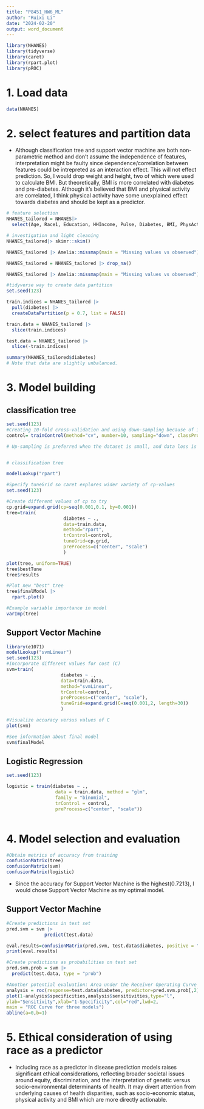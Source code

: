 ```yaml
---
title: "P8451_HW6_ML"
author: "Ruixi Li"
date: "2024-02-20"
output: word_document
---
```


```r
library(NHANES)
library(tidyverse)
library(caret)
library(rpart.plot)
library(pROC)
```

# 1. Load data

```r
data(NHANES) 

```


# 2. select features and partition data

* Although classification tree and support vector machine are both non-parametric method and don't assume the independence of features, interpretation might be faulty since dependence/correlation between features could be intrepreted as an interaction effect. This will not effect prediction. So, I would drop weight and height, two of which were used to calculate BMI. But theoretically, BMI is more correlated with diabetes and pre-diabetes. Although it's believed that BMI and physical activity are correlated, I think physical activity have some unexplained effect towards diabetes and should be kept as a predictor.

```r
# feature selection
NHANES_tailored = NHANES|>
  select(Age, Race1, Education, HHIncome, Pulse, Diabetes, BMI, PhysActive, Smoke100) |> janitor::clean_names()

# investigation and light cleaning
NHANES_tailored|> skimr::skim()

NHANES_tailored |> Amelia::missmap(main = "Missing values vs observed")

NHANES_tailored = NHANES_tailored |> drop_na()

NHANES_tailored |> Amelia::missmap(main = "Missing values vs observed")

#tidyverse way to create data partition 
set.seed(123)

train.indices = NHANES_tailored |>
  pull(diabetes) |>
  createDataPartition(p = 0.7, list = FALSE)

train.data = NHANES_tailored |>
  slice(train.indices)

test.data = NHANES_tailored |>
  slice(-train.indices)

summary(NHANES_tailored$diabetes)
# Note that data are slightly unbalanced.
```


# 3. Model building

## classification tree

```r
set.seed(123)
#Creating 10-fold cross-validation and using down-sampling because of imbalance in data
control= trainControl(method="cv", number=10, sampling="down", classProbs = T)

# Up-sampling is preferred when the dataset is small, and data loss is a concern, while down-sampling might be more appropriate for large datasets where training time and resource utilization are significant considerations.


# classification tree

modelLookup("rpart")

#Specify tuneGrid so caret explores wider variety of cp-values
set.seed(123)

#Create different values of cp to try
cp.grid=expand.grid(cp=seq(0.001,0.1, by=0.001))
tree=train(
                     diabetes ~ ., 
                     data=train.data, 
                     method="rpart", 
                     trControl=control, 
                     tuneGrid=cp.grid,
                     preProcess=c("center", "scale")
                     )

plot(tree, uniform=TRUE)
tree$bestTune
tree$results

#Plot new "best" tree
tree$finalModel |>
  rpart.plot()

#Example variable importance in model
varImp(tree)


```

## Support Vector Machine

```r
library(e1071)
modelLookup("svmLinear")
set.seed(123)
#Incorporate different values for cost (C)
svm=train(
                    diabetes ~ ., 
                    data=train.data, 
                    method="svmLinear",  
                    trControl=control, 
                    preProcess=c("center", "scale"), 
                    tuneGrid=expand.grid(C=seq(0.001,2, length=30))
                    )

#Visualize accuracy versus values of C
plot(svm)

#See information about final model
svm$finalModel

```

## Logistic Regression

```r
set.seed(123)

logistic = train(diabetes ~ ., 
                  data = train.data, method = "glm",
                  family = "binomial",
                  trControl = control,
                  preProcess=c("center", "scale"))



```

# 4. Model selection and evaluation 

```r

#Obtain metrics of accuracy from training
confusionMatrix(tree)
confusionMatrix(svm)
confusionMatrix(logistic)

```

* Since the accuracy for Support Vector Machine is the highest(0.7213), I would chose Support Vector Machine as my optimal model.

## Support Vector Machine

```r

#Create predictions in test set
pred.svm = svm |>
              predict(test.data)

eval.results=confusionMatrix(pred.svm, test.data$diabetes, positive = "Yes")
print(eval.results)

#Create predictions as probabilities on test set 
pred.svm.prob = svm |> 
  predict(test.data, type = "prob")

#Another potential evaluation: Area under the Receiver Operating Curve (AUROC)
analysis = roc(response=test.data$diabetes, predictor=pred.svm.prob[,2])
plot(1-analysis$specificities,analysis$sensitivities,type="l",
ylab="Sensitivity",xlab="1-Specificity",col="red",lwd=2,
main = "ROC Curve for three models")
abline(a=0,b=1)
```

# 5. Ethical consideration of using race as a predictor

* Including race as a predictor in disease prediction models raises significant ethical considerations, reflecting broader societal issues around equity, discrimination, and the interpretation of genetic versus socio-environmental determinants of health. It may divert attention from underlying causes of health disparities, such as socio-economic status, physical activity and BMI which are more directly actionable. 



